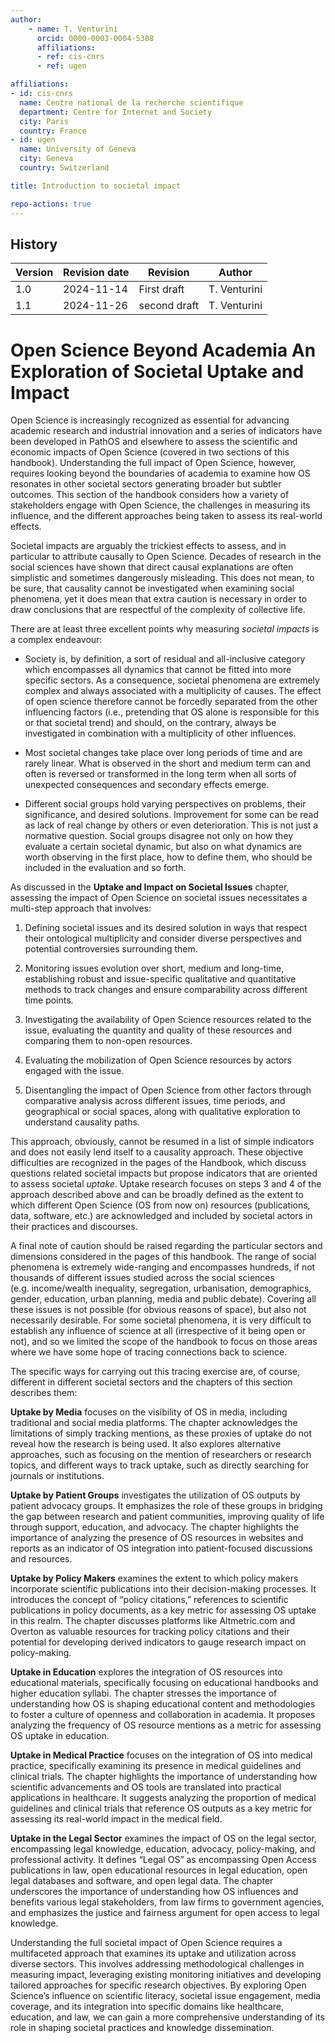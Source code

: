 ```yaml
---
author:
    - name: T. Venturini
      orcid: 0000-0003-0004-5308
      affiliations:
      - ref: cis-cnrs
      - ref: ugen

affiliations:
- id: cis-cnrs
  name: Centre national de la recherche scientifique
  department: Centre for Internet and Society
  city: Paris
  country: France
- id: ugen
  name: University of Geneva
  city: Geneva
  country: Switzerland 

title: Introduction to societal impact

repo-actions: true
---
```


::: {.callout collapse="true"}
# History

| Version | Revision date | Revision     | Author       |
|---------|---------------|--------------|--------------|
| 1.0     | 2024-11-14    | First draft  | T. Venturini |
| 1.1     | 2024-11-26    | second draft | T. Venturini |
:::

# Open Science Beyond Academia An Exploration of Societal Uptake and Impact

Open Science is increasingly recognized as essential for advancing academic research and industrial innovation and a series of indicators have been developed in PathOS and elsewhere to assess the scientific and economic impacts of Open Science (covered in two sections of this handbook). Understanding the full impact of Open Science, however, requires looking beyond the boundaries of academia to examine how OS resonates in other societal sectors generating broader but subtler outcomes. This section of the handbook considers how a variety of stakeholders engage with Open Science, the challenges in measuring its influence, and the different approaches being taken to assess its real-world effects.

Societal impacts are arguably the trickiest effects to assess, and in particular to attribute causally to Open Science. Decades of research in the social sciences have shown that direct causal explanations are often simplistic and sometimes dangerously misleading. This does not mean, to be sure, that causality cannot be investigated when examining social phenomena, yet it does mean that extra caution is necessary in order to draw conclusions that are respectful of the complexity of collective life.

There are at least three excellent points why measuring *societal impacts* is a complex endeavour:

-   Society is, by definition, a sort of residual and all-inclusive category which encompasses all dynamics that cannot be fitted into more specific sectors. As a consequence, societal phenomena are extremely complex and always associated with a multiplicity of causes. The effect of open science therefore cannot be forcedly separated from the other influencing factors (i.e., pretending that OS alone is responsible for this or that societal trend) and should, on the contrary, always be investigated in combination with a multiplicity of other influences.

-   Most societal changes take place over long periods of time and are rarely linear. What is observed in the short and medium term can and often is reversed or transformed in the long term when all sorts of unexpected consequences and secondary effects emerge.

-   Different social groups hold varying perspectives on problems, their significance, and desired solutions. Improvement for some can be read as lack of real change by others or even deterioration. This is not just a normative question. Social groups disagree not only on how they evaluate a certain societal dynamic, but also on what dynamics are worth observing in the first place, how to define them, who should be included in the evaluation and so forth.

As discussed in the **Uptake and Impact on Societal Issues** chapter, assessing the impact of Open Science on societal issues necessitates a multi-step approach that involves:

1.  Defining societal issues and its desired solution in ways that respect their ontological multiplicity and consider diverse perspectives and potential controversies surrounding them.

2.  Monitoring issues evolution over short, medium and long-time, establishing robust and issue-specific qualitative and quantitative methods to track changes and ensure comparability across different time points.

3.  Investigating the availability of Open Science resources related to the issue, evaluating the quantity and quality of these resources and comparing them to non-open resources.

4.  Evaluating the mobilization of Open Science resources by actors engaged with the issue.

5.  Disentangling the impact of Open Science from other factors through comparative analysis across different issues, time periods, and geographical or social spaces, along with qualitative exploration to understand causality paths.

This approach, obviously, cannot be resumed in a list of simple indicators and does not easily lend itself to a causality approach. These objective difficulties are recognized in the pages of the Handbook, which discuss questions related societal impacts but propose indicators that are oriented to assess societal *uptake*. Uptake research focuses on steps 3 and 4 of the approach described above and can be broadly defined as the extent to which different Open Science (OS from now on) resources (publications, data, software, etc.) are acknowledged and included by societal actors in their practices and discourses.

A final note of caution should be raised regarding the particular sectors and dimensions considered in the pages of this handbook. The range of social phenomena is extremely wide-ranging and encompasses hundreds, if not thousands of different issues studied across the social sciences (e.g. income/wealth inequality, segregation, urbanisation, demographics, gender, education, urban planning, media and public debate). Covering all these issues is not possible (for obvious reasons of space), but also not necessarily desirable. For some societal phenomena, it is very difficult to establish any influence of science at all (irrespective of it being open or not), and so we limited the scope of the handbook to focus on those areas where we have some hope of tracing connections back to science.

The specific ways for carrying out this tracing exercise are, of course, different in different societal sectors and the chapters of this section describes them:

**Uptake by Media** focuses on the visibility of OS in media, including traditional and social media platforms. The chapter acknowledges the limitations of simply tracking mentions, as these proxies of uptake do not reveal how the research is being used. It also explores alternative approaches, such as focusing on the mention of researchers or research topics, and different ways to track uptake, such as directly searching for journals or institutions.

**Uptake by Patient Groups** investigates the utilization of OS outputs by patient advocacy groups. It emphasizes the role of these groups in bridging the gap between research and patient communities, improving quality of life through support, education, and advocacy. The chapter highlights the importance of analyzing the presence of OS resources in websites and reports as an indicator of OS integration into patient-focused discussions and resources.

**Uptake by Policy Makers** examines the extent to which policy makers incorporate scientific publications into their decision-making processes. It introduces the concept of "policy citations," references to scientific publications in policy documents, as a key metric for assessing OS uptake in this realm. The chapter discusses platforms like Altmetric.com and Overton as valuable resources for tracking policy citations and their potential for developing derived indicators to gauge research impact on policy-making.

**Uptake in Education** explores the integration of OS resources into educational materials, specifically focusing on educational handbooks and higher education syllabi. The chapter stresses the importance of understanding how OS is shaping educational content and methodologies to foster a culture of openness and collaboration in academia. It proposes analyzing the frequency of OS resource mentions as a metric for assessing OS uptake in education.

**Uptake in Medical Practice** focuses on the integration of OS into medical practice, specifically examining its presence in medical guidelines and clinical trials. The chapter highlights the importance of understanding how scientific advancements and OS tools are translated into practical applications in healthcare. It suggests analyzing the proportion of medical guidelines and clinical trials that reference OS outputs as a key metric for assessing its real-world impact in the medical field.

**Uptake in the Legal Sector** examines the impact of OS on the legal sector, encompassing legal knowledge, education, advocacy, policy-making, and professional activity. It defines "Legal OS" as encompassing Open Access publications in law, open educational resources in legal education, open legal databases and software, and open legal data. The chapter underscores the importance of understanding how OS influences and benefits various legal stakeholders, from law firms to government agencies, and emphasizes the justice and fairness argument for open access to legal knowledge.

Understanding the full societal impact of Open Science requires a multifaceted approach that examines its uptake and utilization across diverse sectors. This involves addressing methodological challenges in measuring impact, leveraging existing monitoring initiatives and developing tailored approaches for specific research objectives. By exploring Open Science's influence on scientific literacy, societal issue engagement, media coverage, and its integration into specific domains like healthcare, education, and law, we can gain a more comprehensive understanding of its role in shaping societal practices and knowledge dissemination.